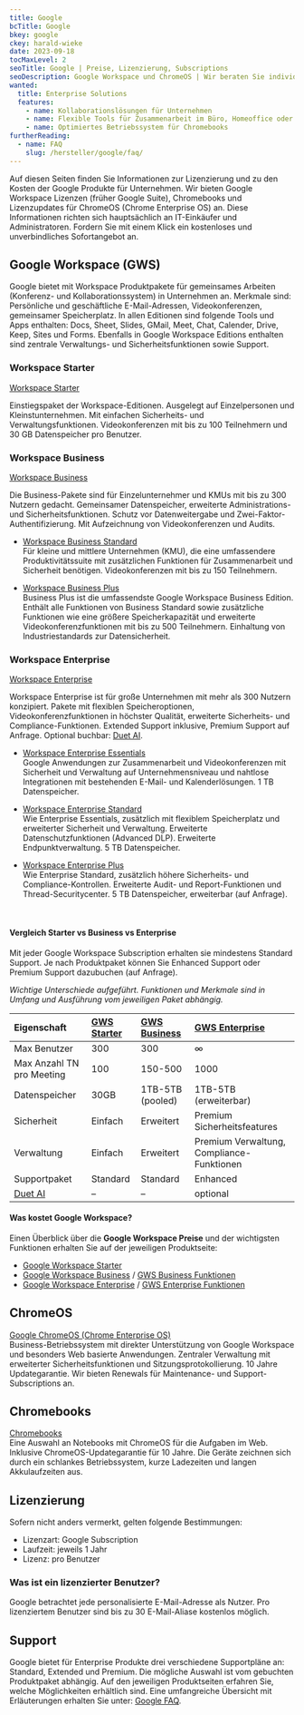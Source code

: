 ```yaml
---
title: Google
bcTitle: Google
bkey: google
ckey: harald-wieke
date: 2023-09-18
tocMaxLevel: 2
seoTitle: Google | Preise, Lizenzierung, Subscriptions
seoDescription: Google Workspace und ChromeOS | Wir beraten Sie individuell bei Fragen zu Lizenzierung und Kosten.
wanted:
  title: Enterprise Solutions
  features:
    - name: Kollaborationslösungen für Unternehmen
    - name: Flexible Tools für Zusammenarbeit im Büro, Homeoffice oder von Unterwegs.
    - name: Optimiertes Betriebssystem für Chromebooks
furtherReading:
  - name: FAQ
    slug: /hersteller/google/faq/
---
```


<Intro>

  Auf diesen Seiten finden Sie Informationen zur Lizenzierung und zu den Kosten der Google Produkte für Unternehmen.
  Wir bieten Google Workspace Lizenzen (früher Google Suite), Chromebooks und Lizenzupdates für ChromeOS (Chrome Enterprise OS) an.
  Diese Informationen richten sich hauptsächlich an IT-Einkäufer und Administratoren.
  Fordern Sie mit einem Klick ein kostenloses und unverbindliches Sofortangebot an.

</Intro>

<TOC />


## Google Workspace (GWS)

Google bietet mit Workspace Produktpakete für gemeinsames Arbeiten (Konferenz- und Kollaborationssystem) in Unternehmen an.
Merkmale sind: Persönliche und geschäftliche E-Mail-Adressen, Videokonferenzen, gemeinsamer Speicherplatz.
In allen Editionen sind folgende Tools und Apps enthalten: Docs, Sheet, Slides, GMail, Meet, Chat, Calender, Drive, Keep, Sites und Forms.
Ebenfalls in Google Workspace Editions enthalten sind zentrale Verwaltungs- und Sicherheitsfunktionen sowie Support.


### Workspace Starter

<Info type="light">

<ArrowItem>

  [Workspace Starter](/hersteller/google/workspace-starter/) <br />

  Einstiegspaket der Workspace-Editionen. Ausgelegt auf Einzelpersonen und Kleinstunternehmen.
  Mit einfachen Sicherheits- und Verwaltungsfunktionen.
  Videokonferenzen mit bis zu 100 Teilnehmern und 30 GB Datenspeicher pro Benutzer.

</ArrowItem>

</Info>



### Workspace Business

<Info type="light">

<ArrowItem>

  [Workspace Business](/hersteller/google/workspace-business/) <br />

  Die Business-Pakete sind für Einzelunternehmer und KMUs mit bis zu 300 Nutzern gedacht.
  Gemeinsamer Datenspeicher, erweiterte Administrations- und Sicherheitsfunktionen.
  Schutz vor Datenweitergabe und Zwei-Faktor-Authentifizierung.
  Mit Aufzeichnung von Videokonferenzen und Audits.

</ArrowItem>

</Info>

<ArrowList>

  - [Workspace Business Standard](/hersteller/google/workspace-business/#workspace-business-standard) <br />
    Für kleine und mittlere Unternehmen (KMU), die eine umfassendere Produktivitätssuite mit zusätzlichen Funktionen für Zusammenarbeit und Sicherheit benötigen.
    Videokonferenzen mit bis zu 150 Teilnehmern.

  - [Workspace Business Plus](/hersteller/google/workspace-business/#workspace-business-plus) <br />
    Business Plus ist die umfassendste Google Workspace Business Edition. Enthält alle Funktionen von Business Standard sowie zusätzliche Funktionen wie eine größere Speicherkapazität und erweiterte Videokonferenzfunktionen mit bis zu 500 Teilnehmern. Einhaltung von Industriestandards zur Datensicherheit.

</ArrowList>


### Workspace Enterprise

<Info type="light">

<ArrowItem>

  [Workspace Enterprise](/hersteller/google/workspace-enterprise/) <br />

  Workspace Enterprise ist für große Unternehmen mit mehr als 300 Nutzern konzipiert. Pakete mit flexiblen Speicheroptionen, Videokonferenzfunktionen in höchster Qualität, erweiterte Sicherheits- und Compliance-Funktionen. Extended Support inklusive, Premium Support auf Anfrage. Optional buchbar: [Duet AI](/hersteller/google/workspace-enterprise/#duet-ai).

</ArrowItem>

</Info>

<ArrowList>

  - [Workspace Enterprise Essentials](/hersteller/google/workspace-enterprise/#workspace-enterprise-essentials) <br />
    Google Anwendungen zur Zusammenarbeit und Videokonferenzen mit Sicherheit und Verwaltung auf Unternehmensniveau und nahtlose Integrationen mit bestehenden E-Mail- und Kalenderlösungen. 1 TB Datenspeicher.

  - [Workspace Enterprise Standard](/hersteller/google/workspace-enterprise/#workspace-enterprise-standard) <br />
    Wie Enterprise Essentials, zusätzlich mit flexiblem Speicherplatz und erweiterter Sicherheit und Verwaltung.
    Erweiterte Datenschutzfunktionen (Advanced DLP). Erweiterte Endpunktverwaltung.
    5 TB Datenspeicher.

  - [Workspace Enterprise Plus](/hersteller/google/workspace-enterprise/#workspace-enterprise-plus) <br />
    Wie Enterprise Standard, zusätzlich höhere Sicherheits- und Compliance-Kontrollen. Erweiterte Audit- und Report-Funktionen und Thread-Securitycenter.
    5 TB Datenspeicher, erweiterbar (auf Anfrage).

</ArrowList>

<br />


#### Vergleich Starter vs Business vs Enterprise

Mit jeder Google Workspace Subscription erhalten sie mindestens Standard Support. Je nach Produktpaket können Sie Enhanced Support oder Premium Support dazubuchen (auf Anfrage).

*Wichtige Unterschiede aufgeführt. Funktionen und Merkmale sind in Umfang und Ausführung vom jeweiligen Paket abhängig.*


| Eigenschaft | [GWS Starter](/hersteller/google/workspace-starter/ "Google Workspace Starter") | [GWS Business](/hersteller/google/workspace-business/#funktionen-übersicht "Google Workspace Business Funktionsübersicht") | [GWS Enterprise](/hersteller/google/workspace-enterprise/#funktionen-übersicht "Google Workspace Enterprise Funktionsübersicht") |
|:---|:---|:---|:---|
| Max Benutzer | 300 | 300 | ∞ |
| Max Anzahl TN pro Meeting | 100 | 150-500 | 1000 |
| Datenspeicher | 30GB | 1TB-5TB (pooled) | 1TB-5TB (erweiterbar) |
| Sicherheit | Einfach | Erweitert | Premium Sicherheitsfeatures |
| Verwaltung | Einfach | Erweitert | Premium Verwaltung, Compliance-Funktionen |
| Supportpaket | Standard | Standard | Enhanced |
| [Duet AI](/hersteller/google/workspace-enterprise/#duet-ai) | – | – | optional |


#### Was kostet Google Workspace?

Einen Überblick über die **Google Workspace Preise** und der wichtigsten Funktionen erhalten Sie auf der jeweiligen Produktseite:

<ArrowList>

 - [Google Workspace Starter](/hersteller/google/workspace-starter/)
 - [Google Workspace Business](/hersteller/google/workspace-business/) / [GWS Business Funktionen](/hersteller/google/workspace-business/#funktionen-übersicht)
 - [Google Workspace Enterprise](/hersteller/google/workspace-enterprise/) / [GWS Enterprise Funktionen](/hersteller/google/workspace-enterprise/#funktionen-übersicht)

</ArrowList>


## ChromeOS

<Info type="light">

<ArrowItem>

[Google ChromeOS (Chrome Enterprise OS)](/hersteller/google/chromeos/) <br />
Business-Betriebssystem mit direkter Unterstützung von Google Workspace und besonders Web basierte Anwendungen.
Zentraler Verwaltung mit erweiterter Sicherheitsfunktionen und Sitzungsprotokollierung. 10 Jahre Updategarantie.
Wir bieten Renewals für Maintenance- und Support-Subscriptions an.

</ArrowItem>

</Info>


## Chromebooks

<Info type="light">

<ArrowItem>

[Chromebooks](/hersteller/google/chromebooks/) <br />
Eine Auswahl an Notebooks mit ChromeOS für die Aufgaben im Web. Inklusive ChromeOS-Updategarantie für 10 Jahre.
Die Geräte zeichnen sich durch ein schlankes Betriebssystem, kurze Ladezeiten und langen Akkulaufzeiten aus.

</ArrowItem>

</Info>




## Lizenzierung



<ArrowList>

Sofern nicht anders vermerkt, gelten folgende Bestimmungen:

  - Lizenzart: Google Subscription
  - Laufzeit: jeweils 1 Jahr
  - Lizenz: pro Benutzer

</ArrowList>


### Was ist ein lizenzierter Benutzer?

Google betrachtet jede personalisierte E-Mail-Adresse als Nutzer.
Pro lizenziertem Benutzer sind bis zu 30 E-Mail-Aliase kostenlos möglich.


## Support

Google bietet für Enterprise Produkte drei verschiedene Supportpläne an: Standard, Extended und Premium.
Die mögliche Auswahl ist vom gebuchten Produktpaket abhängig. Auf den jeweiligen Produktseiten erfahren Sie, welche Möglichkeiten erhältlich sind.
Eine umfangreiche Übersicht mit Erläuterungen erhalten Sie unter: [Google FAQ](/hersteller/google/faq/#support).

<br />

<GetInTouch theme="light" />
